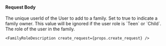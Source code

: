 
#### Request Body

<APIBlock>
  <APIField name="familyMember.userId" type="UUID" required>
    The unique userId of the User to add to a family.
  </APIField>
  <APIField name="familyMember.owner" type="Boolean" optional defaults="false">
    Set to <InlineFieldValue>true</InlineFieldValue> to indicate a family owner. This value will be ignored if the user role is `Teen` or `Child`.
  </APIField>
  <APIField name="familyMember.role" type="String" required>
    The role of the user in the family.

    <FamilyRoleDescription create_request={props.create_request} />
  </APIField>
</APIBlock>

<JSON title="Example Request JSON" src="family/request.json" />
